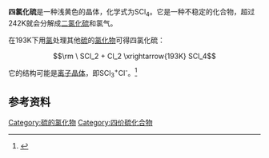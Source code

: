{{Chembox
| ImageFileL1 = Sulfur tetrachloride.svg
| ImageSizeL1 = 200px
| IUPACName = Sulfur(IV) chloride
| OtherNames = 
| Section1 = {{Chembox Identifiers
| CASNo = 13451-08-6
| CASNo_Ref = {{cascite|changed|??}}
|   PubChem  =  
|   ChemSpiderID  =  
|   SMILES  =  ClS(Cl)(Cl)Cl
|   InChI  =  1/Cl4S/c1-5(2,3)4
}}
| Section2 = {{Chembox Properties
|  Formula = SCl<sub>4</sub>
|  MolarMass = 173.87
|  Appearance = 白色粉末
|  Density = 
|  MeltingPt = -31°C
|  BoilingPt = -20°C（分解）
|  Solubility = 溶于水
  }}
| Section3 = {{Chembox Hazards
|   RPhrases = {{R14}}, {{R34}}, {{R50}}
|   SPhrases = {{S1}}, {{S2}}, {{S26}}, {{S45}}, {{S61}}
|  MainHazards = 
|  FlashPt = 
|  Autoignition =
  }}
}}
'''四氯化硫'''是一种浅黄色的晶体，化学式为SCl<sub>4</sub>。它是一种不稳定的化合物，超过242K就会分解成[[二氯化硫|二氯化硫]]和氯气。

在193K下用[[氯|氯]]处理其他[[硫|硫]]的[[氯化物|氯化物]]可得四氯化硫：
:<math>\rm \ SCl_2 + Cl_2 \xrightarrow{193K} SCl_4</math>

它的结构可能是[[离子晶体|离子晶体]]，即SCl<sub>3</sub><sup>+</sup>Cl<sup>-</sup>。<ref>{{cite book|title=《无机化学丛书》第五卷：氧、硫、硒分族|pages=P181|author=张青莲|isbn=7-03-002238-6|location=北京|publisher=科学出版社}}</ref>

== 参考资料 ==
{{reflist}}

{{硫化合物}}
{{氯化物}}
{{无机化合物小作品}}

[[Category:硫的氯化物|Category:硫的氯化物]]
[[Category:四价硫化合物|Category:四价硫化合物]]